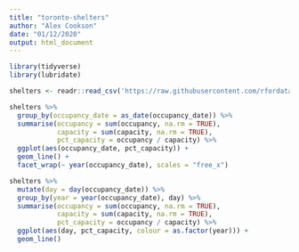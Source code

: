 ```yaml
---
title: "toronto-shelters"
author: "Alex Cookson"
date: "01/12/2020"
output: html_document
---
```


```r
library(tidyverse)
library(lubridate)

shelters <- readr::read_csv('https://raw.githubusercontent.com/rfordatascience/tidytuesday/master/data/2020/2020-12-01/shelters.csv')
```

```r
shelters %>%
  group_by(occupancy_date = as_date(occupancy_date)) %>%
  summarise(occupancy = sum(occupancy, na.rm = TRUE),
            capacity = sum(capacity, na.rm = TRUE),
            pct_capacity = occupancy / capacity) %>%
  ggplot(aes(occupancy_date, pct_capacity)) +
  geom_line() +
  facet_wrap(~ year(occupancy_date), scales = "free_x")
```

```r
shelters %>%
  mutate(day = day(occupancy_date)) %>%
  group_by(year = year(occupancy_date), day) %>%
  summarise(occupancy = sum(occupancy, na.rm = TRUE),
            capacity = sum(capacity, na.rm = TRUE),
            pct_capacity = occupancy / capacity) %>%
  ggplot(aes(day, pct_capacity, colour = as.factor(year))) +
  geom_line()
```

